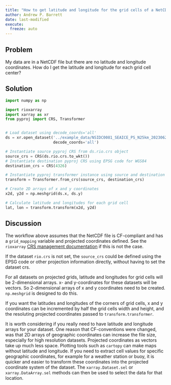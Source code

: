 ```yaml
---
title: "How to get latitude and longitude for the grid cells of a NetCDF file"
author: Andrew P. Barrett
date: last-modified
execute:
  freeze: auto
---
```


## Problem
My data are in a NetCDF file but there are no latitude and longitude coordinates.  How do I get the latitude and longitude for each grid cell center?

## Solution
```python
import numpy as np

import rioxarray
import xarray as xr
from pyproj import CRS, Transformer


# Load dataset using decode_coords='all'
ds = xr.open_dataset('../example_data/NSIDC0081_SEAICE_PS_N25km_20230627_v2.0.nc',
                     decode_coords='all')

# Instantiate source pyproj CRS from ds.rio.crs object
source_crs = CRS(ds.rio.crs.to_wkt())
# Instantiate destination pyproj CRS using EPSG code for WGS84 
destination_crs = CRS(4326)

# Instantiate pyproj transformer instance using source and destination CRS
transform = Transformer.from_crs(source_crs, destination_crs)

# Create 2D arrays of x and y coordinates
x2d, y2d = np.meshgrid(ds.x, ds.y)

# Calculate latitude and longitudes for each grid cell
lat, lon = transform.transform(x2d, y2d)
```

## Discussion
The workflow above assumes that the NetCDF file is CF-compliant and has a `grid_mapping` variable and projected coordinates defined.  See the `rioxarray` [CRS management documentation](https://corteva.github.io/rioxarray/stable/getting_started/crs_management.html#) if this is not the case.

If the dataset `rio.crs` is not set, the `source_crs` could be defined using the EPSG code or other projection information directly, without having to set the dataset crs.

For all datasets on projected grids, latitude and longitudes for grid cells will be 2-dimensional arrays.  x- and y-coordinates for these datasets will be vectors.  So 2-dimensional arrays of x and y coordinates need to be created.  `np.meshgrid` is designed to do this.

If you want the latitudes and longitudes of the corners of grid cells, x and y coordinates can be incremented by half the grid cells width and height, and the resoluting projected coordinates passed to `transform.transformer`.

It is worth considering if you really need to have latitude and longitude arrays for your dataset.  One reason that CF-conventions were changed, was that 2D arrays of geographic coordinates can increase the file size, especially for high resolution datasets.  Projected coordinates as vectors take up much less space.  Plotting tools such as `cartopy` can make maps without latitude and longitude.  If you need to extract cell values for specific geographic coordinates, for example for a weather station or buoy, it is quicker and easier to transform these coordinates into the projected coordinate system of the dataset.  The `xarray.Dataset.sel` or `xarray.DataArray.sel` methods can then be used to select the data for that location. 
